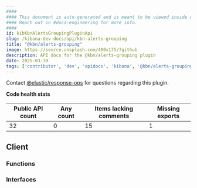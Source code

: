 ```yaml
---
####
#### This document is auto-generated and is meant to be viewed inside our experimental, new docs system.
#### Reach out in #docs-engineering for more info.
####
id: kibKbnAlertsGroupingPluginApi
slug: /kibana-dev-docs/api/kbn-alerts-grouping
title: "@kbn/alerts-grouping"
image: https://source.unsplash.com/400x175/?github
description: API docs for the @kbn/alerts-grouping plugin
date: 2025-03-30
tags: ['contributor', 'dev', 'apidocs', 'kibana', '@kbn/alerts-grouping']
---
```




Contact [@elastic/response-ops](https://github.com/orgs/elastic/teams/response-ops) for questions regarding this plugin.

**Code health stats**

| Public API count  | Any count | Items lacking comments | Missing exports |
|-------------------|-----------|------------------------|-----------------|
| 32 | 0 | 15 | 1 |

## Client

### Functions
<DocDefinitionList data={kbnAlertsGroupingObj.client.functions}/>

### Interfaces
<DocDefinitionList data={kbnAlertsGroupingObj.client.interfaces}/>


